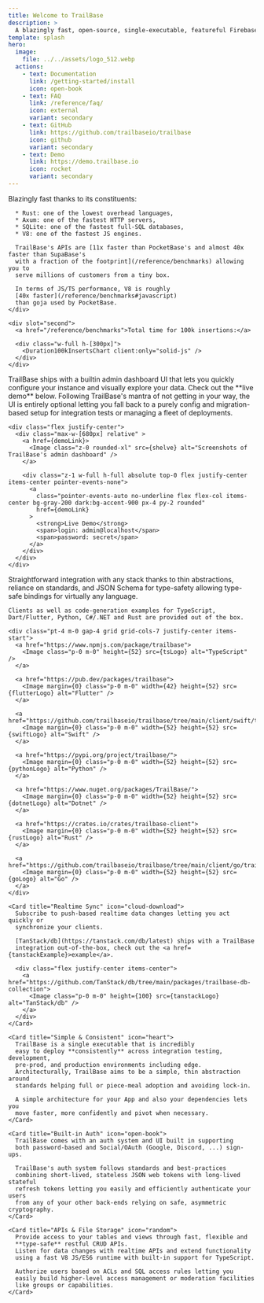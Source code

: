 ```yaml
---
title: Welcome to TrailBase
description: >
  A blazingly fast, open-source, single-executable, featureful Firebase alternative.
template: splash
hero:
  image:
    file: ../../assets/logo_512.webp
  actions:
    - text: Documentation
      link: /getting-started/install
      icon: open-book
    - text: FAQ
      link: /reference/faq/
      icon: external
      variant: secondary
    - text: GitHub
      link: https://github.com/trailbaseio/trailbase
      icon: github
      variant: secondary
    - text: Demo
      link: https://demo.trailbase.io
      icon: rocket
      variant: secondary
---
```









<div class="flex flex-col gap-4">

  <SplitCard title="Performance" icon="rocket">
    <div slot="first">
      Blazingly fast thanks to its constituents:

      * Rust: one of the lowest overhead languages,
      * Axum: one of the fastest HTTP servers,
      * SQLite: one of the fastest full-SQL databases,
      * V8: one of the fastest JS engines.

      TrailBase's APIs are [11x faster than PocketBase's and almost 40x faster than SupaBase's
      with a fraction of the footprint](/reference/benchmarks) allowing you to
      serve millions of customers from a tiny box.

      In terms of JS/TS performance, V8 is roughly
      [40x faster](/reference/benchmarks#javascript)
      than goja used by PocketBase.
    </div>

    <div slot="second">
      <a href="/reference/benchmarks">Total time for 100k insertions:</a>

      <div class="w-full h-[300px]">
        <Duration100kInsertsChart client:only="solid-js" />
      </div>
    </div>
  </SplitCard>

  <Card title="Admin Dashboard" icon="setting">
    TrailBase ships with a builtin admin dashboard UI that lets you quickly
    configure your instance and visually explore your data.
    Check out the **live demo** below.
    Following TrailBase's mantra of not getting in your way, the UI is
    entirely optional letting you fall back to a purely config and
    migration-based setup for integration tests or managing a fleet of
    deployments.

    <div class="flex justify-center">
      <div class="max-w-[680px] relative" >
        <a href={demoLink}>
          <Image class="z-0 rounded-xl" src={shelve} alt="Screenshots of TrailBase's admin dashboard" />
        </a>

        <div class="z-1 w-full h-full absolute top-0 flex justify-center items-center pointer-events-none">
          <a
            class="pointer-events-auto no-underline flex flex-col items-center bg-gray-200 dark:bg-accent-900 px-4 py-2 rounded"
            href={demoLink}
          >
            <strong>Live Demo</strong>
            <span>login: admin@localhost</span>
            <span>password: secret</span>
          </a>
        </div>
      </div>
    </div>
  </Card>

  <Card title="Integrations" icon="puzzle">
    Straightforward integration with any stack thanks to thin abstractions,
    reliance on standards, and JSON Schema for type-safety allowing type-safe
    bindings for virtually any language.

    Clients as well as code-generation examples for TypeScript,
    Dart/Flutter, Python, C#/.NET and Rust are provided out of the box.

    <div class="pt-4 m-0 gap-4 grid grid-cols-7 justify-center items-start">
      <a href="https://www.npmjs.com/package/trailbase">
        <Image class="p-0 m-0" height={52} src={tsLogo} alt="TypeScript" />
      </a>

      <a href="https://pub.dev/packages/trailbase">
        <Image margin={0} class="p-0 m-0" width={42} height={52} src={flutterLogo} alt="Flutter" />
      </a>

      <a href="https://github.com/trailbaseio/trailbase/tree/main/client/swift/trailbase">
        <Image margin={0} class="p-0 m-0" width={52} height={52} src={swiftLogo} alt="Swift" />
      </a>

      <a href="https://pypi.org/project/trailbase/">
        <Image margin={0} class="p-0 m-0" width={52} height={52} src={pythonLogo} alt="Python" />
      </a>

      <a href="https://www.nuget.org/packages/TrailBase/">
        <Image margin={0} class="p-0 m-0" width={52} height={52} src={dotnetLogo} alt="Dotnet" />
      </a>

      <a href="https://crates.io/crates/trailbase-client">
        <Image margin={0} class="p-0 m-0" width={52} height={52} src={rustLogo} alt="Rust" />
      </a>

      <a href="https://github.com/trailbaseio/trailbase/tree/main/client/go/trailbase">
        <Image margin={0} class="p-0 m-0" width={52} height={52} src={goLogo} alt="Go" />
      </a>
    </div>
  </Card>

  <CardGrid>

    <Card title="Realtime Sync" icon="cloud-download">
      Subscribe to push-based realtime data changes letting you act quickly or
      synchronize your clients.

      [TanStack/db](https://tanstack.com/db/latest) ships with a TrailBase
      integration out-of-the-box, check out the <a href={tanstackExample}>example</a>.

      <div class="flex justify-center items-center">
        <a href="https://github.com/TanStack/db/tree/main/packages/trailbase-db-collection">
          <Image class="p-0 m-0" height={100} src={tanstackLogo} alt="TanStack/db" />
        </a>
      </div>
    </Card>

    <Card title="Simple & Consistent" icon="heart">
      TrailBase is a single executable that is incredibly
      easy to deploy **consistently** across integration testing, development,
      pre-prod, and production environments including edge.
      Architecturally, TrailBase aims to be a simple, thin abstraction around
      standards helping full or piece-meal adoption and avoiding lock-in.

      A simple architecture for your App and also your dependencies lets you
      move faster, more confidently and pivot when necessary.
    </Card>

    <Card title="Built-in Auth" icon="open-book">
      TrailBase comes with an auth system and UI built in supporting
      both password-based and Social/OAuth (Google, Discord, ...) sign-ups.

      TrailBase's auth system follows standards and best-practices
      combining short-lived, stateless JSON web tokens with long-lived stateful
      refresh tokens letting you easily and efficiently authenticate your users
      from any of your other back-ends relying on safe, asymmetric cryptography.
    </Card>

    <Card title="APIs & File Storage" icon="random">
      Provide access to your tables and views through fast, flexible and
      **type-safe** restful CRUD APIs.
      Listen for data changes with realtime APIs and extend functionality
      using a fast V8 JS/ES6 runtime with built-in support for TypeScript.

      Authorize users based on ACLs and SQL access rules letting you
      easily build higher-level access management or moderation facilities
      like groups or capabilities.
    </Card>

  </CardGrid>

<div class="h-12" />

</div>

